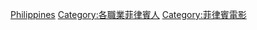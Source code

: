 {{Commonscat|Film directors from the Philippines}}

[[Category:各国电影导演|Philippines]]
[[Category:各職業菲律賓人|Category:各職業菲律賓人]]
[[Category:菲律賓電影|Category:菲律賓電影]]